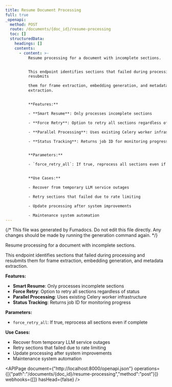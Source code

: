 ```yaml
---
title: Resume Document Processing
full: true
_openapi:
  method: POST
  route: /documents/{doc_id}/resume-processing
  toc: []
  structuredData:
    headings: []
    contents:
      - content: >-
          Resume processing for a document with incomplete sections.


          This endpoint identifies sections that failed during processing and
          resubmits

          them for frame extraction, embedding generation, and metadata
          extraction.


          **Features:**

          - **Smart Resume**: Only processes incomplete sections

          - **Force Retry**: Option to retry all sections regardless of status

          - **Parallel Processing**: Uses existing Celery worker infrastructure

          - **Status Tracking**: Returns job ID for monitoring progress


          **Parameters:**

          - `force_retry_all`: If true, reprocess all sections even if complete


          **Use Cases:**

          - Recover from temporary LLM service outages

          - Retry sections that failed due to rate limiting

          - Update processing after system improvements

          - Maintenance system automation
---
```


{/* This file was generated by Fumadocs. Do not edit this file directly. Any changes should be made by running the generation command again. */}

Resume processing for a document with incomplete sections.

This endpoint identifies sections that failed during processing and resubmits
them for frame extraction, embedding generation, and metadata extraction.

**Features:**
- **Smart Resume**: Only processes incomplete sections
- **Force Retry**: Option to retry all sections regardless of status
- **Parallel Processing**: Uses existing Celery worker infrastructure
- **Status Tracking**: Returns job ID for monitoring progress

**Parameters:**
- `force_retry_all`: If true, reprocess all sections even if complete

**Use Cases:**
- Recover from temporary LLM service outages
- Retry sections that failed due to rate limiting
- Update processing after system improvements
- Maintenance system automation

<APIPage document={"http://localhost:8000/openapi.json"} operations={[{"path":"/documents/{doc_id}/resume-processing","method":"post"}]} webhooks={[]} hasHead={false} />